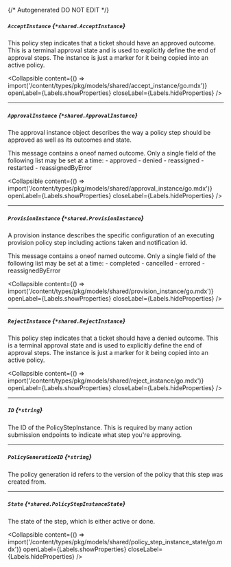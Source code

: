 {/* Autogenerated DO NOT EDIT  */}

##### `AcceptInstance` *{`*shared.AcceptInstance`}*
This policy step indicates that a ticket should have an approved outcome. This is a terminal approval state and is used to explicitly define the end of approval steps.
 The instance is just a marker for it being copied into an active policy.

<Collapsible content={() => import('/content/types/pkg/models/shared/accept_instance/go.mdx')} openLabel={Labels.showProperties} closeLabel={Labels.hideProperties} />


---
##### `ApprovalInstance` *{`*shared.ApprovalInstance`}*
The approval instance object describes the way a policy step should be approved as well as its outcomes and state.

This message contains a oneof named outcome. Only a single field of the following list may be set at a time:
  \- approved
  \- denied
  \- reassigned
  \- restarted
  \- reassignedByError


<Collapsible content={() => import('/content/types/pkg/models/shared/approval_instance/go.mdx')} openLabel={Labels.showProperties} closeLabel={Labels.hideProperties} />


---
##### `ProvisionInstance` *{`*shared.ProvisionInstance`}*
A provision instance describes the specific configuration of an executing provision policy step including actions taken and notification id.

This message contains a oneof named outcome. Only a single field of the following list may be set at a time:
  \- completed
  \- cancelled
  \- errored
  \- reassignedByError


<Collapsible content={() => import('/content/types/pkg/models/shared/provision_instance/go.mdx')} openLabel={Labels.showProperties} closeLabel={Labels.hideProperties} />


---
##### `RejectInstance` *{`*shared.RejectInstance`}*
This policy step indicates that a ticket should have a denied outcome. This is a terminal approval state and is used to explicitly define the end of approval steps.
 The instance is just a marker for it being copied into an active policy.

<Collapsible content={() => import('/content/types/pkg/models/shared/reject_instance/go.mdx')} openLabel={Labels.showProperties} closeLabel={Labels.hideProperties} />


---
##### `ID` *{`*string`}*
The ID of the PolicyStepInstance. This is required by many action submission endpoints to indicate what step you're approving.

---
##### `PolicyGenerationID` *{`*string`}*
The policy generation id refers to the version of the policy that this step was created from.

---
##### `State` *{`*shared.PolicyStepInstanceState`}*
The state of the step, which is either active or done.

<Collapsible content={() => import('/content/types/pkg/models/shared/policy_step_instance_state/go.mdx')} openLabel={Labels.showProperties} closeLabel={Labels.hideProperties} />



